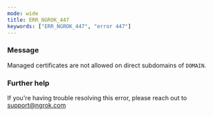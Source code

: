 ```yaml
---
mode: wide
title: ERR_NGROK_447
keywords: ["ERR_NGROK_447", "error 447"]
---
```


### Message

Managed certificates are not allowed on direct subdomains of `DOMAIN`.

### Further help

If you're having trouble resolving this error, please reach out to [support@ngrok.com](mailto:support@ngrok.com?subject=Help%20with%20ERR_NGROK_447)
